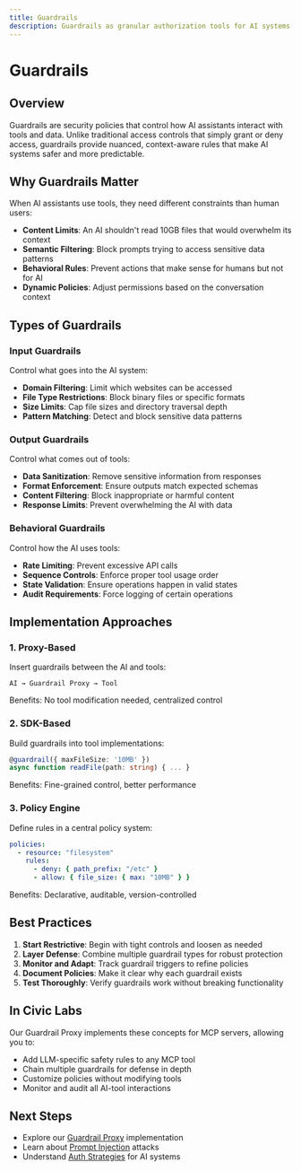 ```yaml
---
title: Guardrails
description: Guardrails as granular authorization tools for AI systems
---
```


# Guardrails

## Overview

Guardrails are security policies that control how AI assistants interact with tools and data. Unlike traditional access controls that simply grant or deny access, guardrails provide nuanced, context-aware rules that make AI systems safer and more predictable.

## Why Guardrails Matter

When AI assistants use tools, they need different constraints than human users:

- **Content Limits**: An AI shouldn't read 10GB files that would overwhelm its context
- **Semantic Filtering**: Block prompts trying to access sensitive data patterns
- **Behavioral Rules**: Prevent actions that make sense for humans but not for AI
- **Dynamic Policies**: Adjust permissions based on the conversation context

## Types of Guardrails

### Input Guardrails
Control what goes into the AI system:
- **Domain Filtering**: Limit which websites can be accessed
- **File Type Restrictions**: Block binary files or specific formats
- **Size Limits**: Cap file sizes and directory traversal depth
- **Pattern Matching**: Detect and block sensitive data patterns

### Output Guardrails
Control what comes out of tools:
- **Data Sanitization**: Remove sensitive information from responses
- **Format Enforcement**: Ensure outputs match expected schemas
- **Content Filtering**: Block inappropriate or harmful content
- **Response Limits**: Prevent overwhelming the AI with data

### Behavioral Guardrails
Control how the AI uses tools:
- **Rate Limiting**: Prevent excessive API calls
- **Sequence Controls**: Enforce proper tool usage order
- **State Validation**: Ensure operations happen in valid states
- **Audit Requirements**: Force logging of certain operations

## Implementation Approaches

### 1. Proxy-Based
Insert guardrails between the AI and tools:
```
AI → Guardrail Proxy → Tool
```
Benefits: No tool modification needed, centralized control

### 2. SDK-Based
Build guardrails into tool implementations:
```typescript
@guardrail({ maxFileSize: '10MB' })
async function readFile(path: string) { ... }
```
Benefits: Fine-grained control, better performance

### 3. Policy Engine
Define rules in a central policy system:
```yaml
policies:
  - resource: "filesystem"
    rules:
      - deny: { path_prefix: "/etc" }
      - allow: { file_size: { max: "10MB" } }
```
Benefits: Declarative, auditable, version-controlled

## Best Practices

1. **Start Restrictive**: Begin with tight controls and loosen as needed
2. **Layer Defense**: Combine multiple guardrail types for robust protection
3. **Monitor and Adapt**: Track guardrail triggers to refine policies
4. **Document Policies**: Make it clear why each guardrail exists
5. **Test Thoroughly**: Verify guardrails work without breaking functionality

## In Civic Labs

Our Guardrail Proxy implements these concepts for MCP servers, allowing you to:
- Add LLM-specific safety rules to any MCP tool
- Chain multiple guardrails for defense in depth
- Customize policies without modifying tools
- Monitor and audit all AI-tool interactions

## Next Steps

- Explore our [Guardrail Proxy](/labs/projects/guardrail-proxy) implementation
- Learn about [Prompt Injection](/labs/concepts/prompt-injection) attacks
- Understand [Auth Strategies](/labs/concepts/auth-strategies) for AI systems